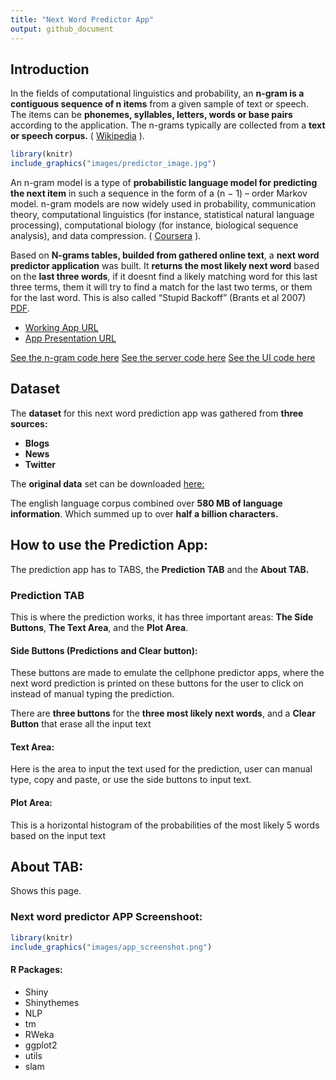 ---
title: "Next Word Predictor App"
output: github_document
---

## Introduction

In the fields of computational linguistics and probability, an **n-gram is a contiguous sequence of n items** from a given sample of text or speech. The items can be **phonemes, syllables, letters, words or base pairs** according to the application. The n-grams typically are collected from a **text or speech corpus.**
( [Wikipedia](https://en.wikipedia.org/wiki/N-gram) ).

```{r echo=FALSE,message=FALSE, warning=FALSE,out.width="1000px"}
library(knitr)
include_graphics("images/predictor_image.jpg")
```

An n-gram model is a type of **probabilistic language model for predicting the next item** in such a sequence in the form of a (n − 1) – order Markov model. n-gram models are now widely used in probability, communication theory, computational linguistics (for instance, statistical natural language processing), computational biology (for instance, biological sequence analysis), and data compression.
( [Coursera](https://www.coursera.org/learn/natural-language-processing/lecture/UnEHs/07-01-noisy-channel-model-8-33) ).

Based on **N-grams tables, builded from gathered online text**, a **next word predictor application** was built. It **returns the most likely next word** based on the **last three words**, if it doesnt find a likely matching word for this last three terms, them it will try to find a match for the last two terms, or them for the last word. This is also called "Stupid Backoff" (Brants et al 2007) [PDF](https://www.aclweb.org/anthology/D07-1090.pdf).

* [Working App URL](https://cdopazo.shinyapps.io/Dopazo_Next_word_predictor_app/)
* [App Presentation URL](https://rpubs.com/Carlos_Dopazo/NextWordApp_Presentation)

[See the n-gram code here](XXXXXX)
[See the server code here](XXXXXX)
[See the UI code here](XXXXXX)

## Dataset

The **dataset** for this next word prediction app was gathered from **three sources:**

* **Blogs**
* **News**
* **Twitter**

The **original data** set can be downloaded [here:](https://d396qusza40orc.cloudfront.net/dsscapstone/dataset/Coursera-SwiftKey.zip)

The english language corpus combined over **580 MB of language information**. Which summed up to over **half a billion characters.**

## How to use the Prediction App:

The prediction app has to TABS, the **Prediction TAB** and the **About TAB.**

### Prediction TAB

This is where the prediction works, it has three important areas: **The Side Buttons**, **The Text Area**, and the **Plot Area**.

#### Side Buttons (Predictions and Clear button):

These buttons are made to emulate the cellphone predictor apps, where the next word prediction is printed on these buttons for the user to click on instead of manual typing the prediction.

There are **three buttons** for the **three most likely next words**, and a **Clear Button** that erase all the input text

#### Text Area:

Here is the area to input the text used for the prediction, user can manual type, copy and paste, or use the side buttons to input text.


#### Plot Area:

This is a horizontal histogram of the probabilities of the most likely 5 words based on the input text

## About TAB:

Shows this page.

### Next word predictor APP Screenshoot:

```{r echo=FALSE,message=FALSE, warning=FALSE,out.width="5000px"}
library(knitr)
include_graphics("images/app_screenshot.png")
```

#### R Packages:

* Shiny
* Shinythemes
* NLP
* tm
* RWeka
* ggplot2
* utils
* slam
